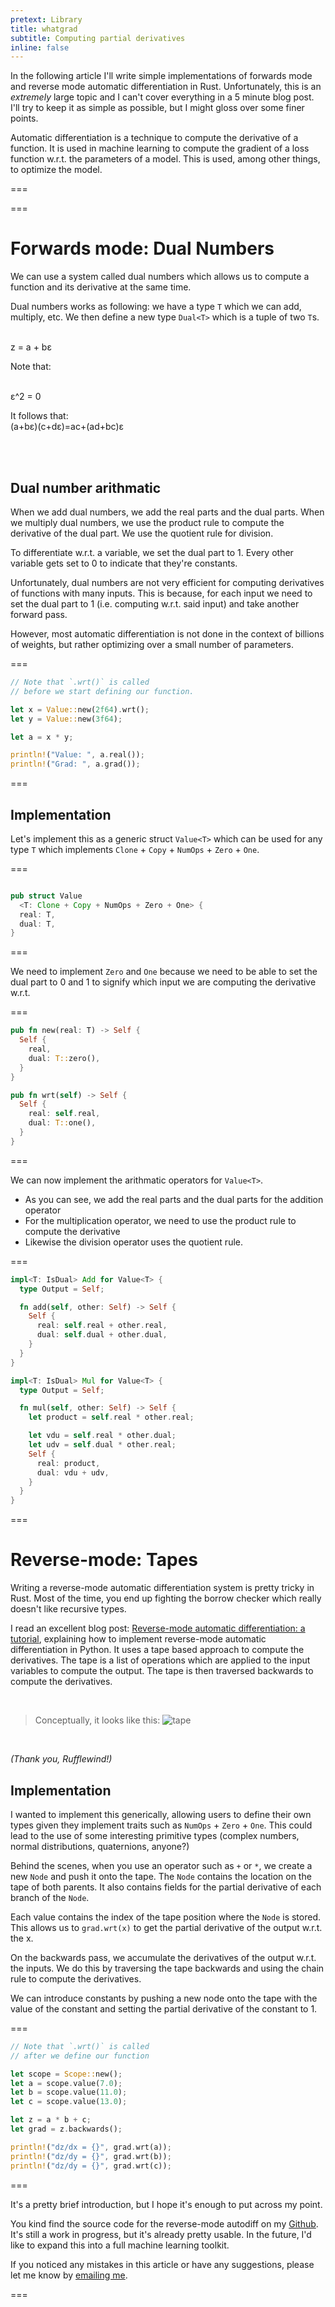 ```yaml
---
pretext: Library
title: whatgrad
subtitle: Computing partial derivatives
inline: false
---
```


In the following article I'll write simple implementations of forwards mode and reverse mode automatic differentiation in Rust. Unfortunately, this is an *extremely* large topic and I can't cover everything in a 5 minute blog post. I'll try to keep it as simple as possible, but I might gloss over some finer points.

Automatic differentiation is a technique to compute the derivative of a function. It is used in machine learning to compute the gradient of a loss function w.r.t. the parameters of a model. This is used, among other things, to optimize the model.

===

===

# Forwards mode: Dual Numbers

We can use a system called dual numbers which allows us to compute a function and its derivative at the same time.

Dual numbers works as following: we have a type `T` which we can add, multiply, etc. We then define a new type `Dual<T>` which is a tuple of two `T`s.

<br/>
<m>z = a + bε</m>
<br/>

Note that: 

<br/>
<m>ε^2 = 0</m>
<br/>

It follows that:
<br/>
<m> (a+bε)(c+dε)=ac+(ad+bc)ε</m>

<br/>
<br/>

## Dual number arithmatic

When we add dual numbers, we add the real parts and the dual parts. When we multiply dual numbers, we use the product rule to compute the derivative of the dual part. We use the quotient rule for division.

To differentiate w.r.t. a variable, we set the dual part to 1. Every other variable gets set to 0 to indicate that they're constants.

Unfortunately, dual numbers are not very efficient for computing derivatives of functions with many inputs. This is because, for each input we need to set the dual part to 1 (i.e. computing w.r.t. said input) and take another forward pass.

However, most automatic differentiation is not done in the context of billions of weights, but rather optimizing over a small number of parameters.

===

```rust
// Note that `.wrt()` is called
// before we start defining our function.

let x = Value::new(2f64).wrt();
let y = Value::new(3f64);

let a = x * y;

println!("Value: ", a.real());
println!("Grad: ", a.grad());

```

===

## Implementation

Let's implement this as a generic struct `Value<T>` which can be used for any type `T` which implements `Clone` + `Copy` + `NumOps` + `Zero` + `One`.

===

```rust

pub struct Value
  <T: Clone + Copy + NumOps + Zero + One> {
  real: T,
  dual: T,
}

```

===

We need to implement `Zero` and `One` because we need to be able to set the dual part to 0 and 1 to signify which input we are computing the derivative w.r.t.

===

```rust
pub fn new(real: T) -> Self {
  Self {
    real,
    dual: T::zero(),
  }
}

pub fn wrt(self) -> Self {
  Self {
    real: self.real,
    dual: T::one(),
  }
}
```

===

We can now implement the arithmatic operators for `Value<T>`.

- As you can see, we add the real parts and the dual parts for the addition operator
- For the multiplication operator, we need to use the product rule to compute the derivative
- Likewise the division operator uses the quotient rule.

===

```rust
impl<T: IsDual> Add for Value<T> {
  type Output = Self;

  fn add(self, other: Self) -> Self {
    Self {
      real: self.real + other.real,
      dual: self.dual + other.dual,
    }
  }
}

impl<T: IsDual> Mul for Value<T> {
  type Output = Self;

  fn mul(self, other: Self) -> Self {
    let product = self.real * other.real;

    let vdu = self.real * other.dual;
    let udv = self.dual * other.real;
    Self {
      real: product,
      dual: vdu + udv,
    }
  }
}

```

===

# Reverse-mode: Tapes 

Writing a reverse-mode automatic differentiation system is pretty tricky in Rust. Most of the time, you end up fighting the borrow checker which really doesn't like recursive types.

I read an excellent blog post: [Reverse-mode automatic differentiation: a tutorial](https://rufflewind.com/2016-12-30/reverse-mode-automatic-differentiation), explaining how to implement reverse-mode automatic differentiation in Python. It uses a tape based approach to compute the derivatives. The tape is a list of operations which are applied to the input variables to compute the output. The tape is then traversed backwards to compute the derivatives.

<br/>

> Conceptually, it looks like this: 
> ![tape](https://rufflewind.com/img/reverse-mode-automatic-differentiation-links.png)

<br/>

<cite>(Thank you, Rufflewind!)</cite>

## Implementation

I wanted to implement this generically, allowing users to define their own types given they implement traits such as `NumOps` + `Zero` + `One`. This could lead to the use of some interesting primitive types (complex numbers, normal distributions, quaternions, anyone?)

Behind the scenes, when you use an operator such as `+` or `*`, we create a new `Node` and push it onto the tape. The `Node` contains the location on the tape of both parents. It also contains fields for the partial derivative of each branch of the `Node`.

Each value contains the index of the tape position where the `Node` is stored. This allows us to `grad.wrt(x)` to get the partial derivative of the output w.r.t. the x.

On the backwards pass, we accumulate the derivatives of the output w.r.t. the inputs. We do this by traversing the tape backwards and using the chain rule to compute the derivatives.

We can introduce constants by pushing a new node onto the tape with the value of the constant and setting the partial derivative of the constant to 1.

===

```rust
// Note that `.wrt()` is called
// after we define our function

let scope = Scope::new();
let a = scope.value(7.0);
let b = scope.value(11.0);
let c = scope.value(13.0);

let z = a * b + c;
let grad = z.backwards();

println!("dz/dx = {}", grad.wrt(a));
println!("dz/dy = {}", grad.wrt(b));
println!("dz/dy = {}", grad.wrt(c));
```

===

It's a pretty brief introduction, but I hope it's enough to put across my point.

You kind find the source code for the reverse-mode autodiff on my [Github](https://github.com/lewis-carson). It's still a work in progress, but it's already pretty usable. In the future, I'd like to expand this into a full machine learning toolkit.

If you noticed any mistakes in this article or have any suggestions, please let me know by [emailing me](mailto:lewiscampbellcarson@gmail.com).

===